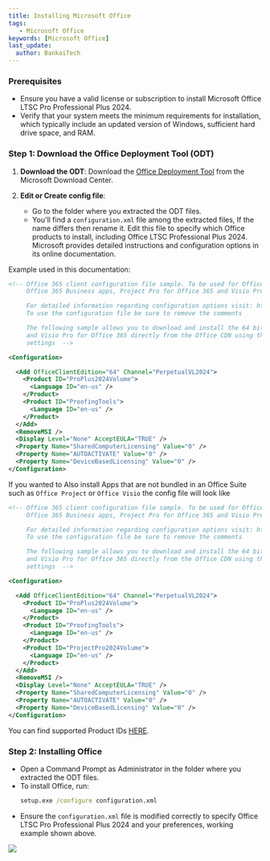 ```yaml
---
title: Installing Microsoft Office
tags:
   - Microsoft Office
keywords: [Microsoft Office]
last_update:
  author: BankaiTech
---
```


### Prerequisites

- Ensure you have a valid license or subscription to install Microsoft Office LTSC Pro Professional Plus 2024.
- Verify that your system meets the minimum requirements for installation, which typically include an updated version of Windows, sufficient hard drive space, and RAM.

### Step 1: Download the Office Deployment Tool (ODT)

1. **Download the ODT**: Download the [Office Deployment Tool](https://www.microsoft.com/en-us/download/details.aspx?id=49117) from the Microsoft Download Center.
   
2. **Edit or Create config file**:
   - Go to the folder where you extracted the ODT files.
   - You'll find a `configuration.xml` file among the extracted files, If the name differs then rename it. Edit this file to specify which Office products to install, including Office LTSC Professional Plus 2024. Microsoft provides detailed instructions and configuration options in its online documentation.

Example used in this documentation:
```xml
<!-- Office 365 client configuration file sample. To be used for Office 365 ProPlus apps, 
     Office 365 Business apps, Project Pro for Office 365 and Visio Pro for Office 365. 

     For detailed information regarding configuration options visit: http://aka.ms/ODT. 
     To use the configuration file be sure to remove the comments

     The following sample allows you to download and install the 64 bit version of the Office 365 ProPlus apps 
     and Visio Pro for Office 365 directly from the Office CDN using the Current Channel
     settings  -->

<Configuration>

  <Add OfficeClientEdition="64" Channel="PerpetualVL2024">
    <Product ID="ProPlus2024Volume">
      <Language ID="en-us" />
    </Product>
    <Product ID="ProofingTools">
      <Language ID="en-us" />
    </Product>
  </Add>
  <RemoveMSI />
  <Display Level="None" AcceptEULA="TRUE" />
  <Property Name="SharedComputerLicensing" Value="0" />
  <Property Name="AUTOACTIVATE" Value="0" />
  <Property Name="DeviceBasedLicensing" Value="0" />
</Configuration>
```

If you wanted to Also install Apps that are not bundled in an Office Suite such as `Office Project` or `Office Visio` the config file will look like
```xml
<!-- Office 365 client configuration file sample. To be used for Office 365 ProPlus apps, 
     Office 365 Business apps, Project Pro for Office 365 and Visio Pro for Office 365. 

     For detailed information regarding configuration options visit: http://aka.ms/ODT. 
     To use the configuration file be sure to remove the comments

     The following sample allows you to download and install the 64 bit version of the Office 365 ProPlus apps 
     and Visio Pro for Office 365 directly from the Office CDN using the Current Channel
     settings  -->

<Configuration>

  <Add OfficeClientEdition="64" Channel="PerpetualVL2024">
    <Product ID="ProPlus2024Volume">
      <Language ID="en-us" />
    </Product>
    <Product ID="ProofingTools">
      <Language ID="en-us" />
    </Product>
    <Product ID="ProjectPro2024Volume">
      <Language ID="en-us" />
    </Product>
  </Add>
  <RemoveMSI />
  <Display Level="None" AcceptEULA="TRUE" />
  <Property Name="SharedComputerLicensing" Value="0" />
  <Property Name="AUTOACTIVATE" Value="0" />
  <Property Name="DeviceBasedLicensing" Value="0" />
</Configuration>
```
You can find supported Product IDs [HERE](https://learn.microsoft.com/en-us/microsoft-365/troubleshoot/installation/product-ids-supported-office-deployment-click-to-run).

### Step 2: Installing Office
   - Open a Command Prompt as Administrator in the folder where you extracted the ODT files.
   - To install Office, run:
     ```cmd
     setup.exe /configure configuration.xml
     ```
   - Ensure the `configuration.xml` file is modified correctly to specify Office LTSC Pro Professional Plus 2024 and your preferences, working example shown above.

<a href="https://www.buymeacoffee.com/BankaiTech"><img src="https://img.buymeacoffee.com/button-api/?text=Buy me a beer&emoji=🍺&slug=BankaiTech&button_colour=FFDD00&font_colour=000000&font_family=Cookie&outline_colour=000000&coffee_colour=ffffff" /></a>
